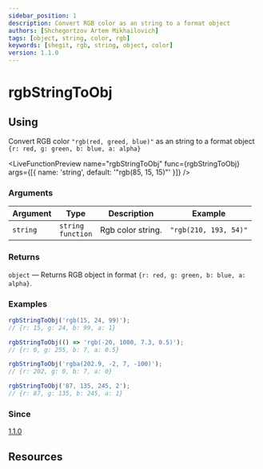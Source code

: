 ```yaml
---
sidebar_position: 1
description: Convert RGB color as an string to a format object
authors: [Shchegortzov Artem Mikhailovich]
tags: [object, string, color, rgb]
keywords: [shegit, rgb, string, object, color]
version: 1.1.0
---
```




# rgbStringToObj

## Using

Convert RGB color `"rgb(red, greed, blue)"` as an string to a format object `{r: red, g: green, b: blue, a: alpha}`

<LiveFunctionPreview
  name="rgbStringToObj"
  func={rgbStringToObj}
  args={[{ name: 'string', default: '"rgb(85, 15, 15)"' }]}
/>

### Arguments

| Argument | Type                       | Description       | Example               |
| -------- | -------------------------- | ----------------- | --------------------- |
| `string` | `string` <br /> `function` | Rgb color string. | `"rgb(210, 193, 54)"` |

### Returns

`object` — Returns RGB object in format `{r: red, g: green, b: blue, a: alpha}`.

### Examples

```js
rgbStringToObj('rgb(15, 24, 99)');
// {r: 15, g: 24, b: 99, a: 1}

rgbStringToObj(() => 'rgb(-20, 1000, 7.3, 0.5)');
// {r: 0, g: 255, b: 7, a: 0.5}

rgbStringToObj('rgba(202.9, -2, 7, -100)');
// {r: 202, g: 0, b: 7, a: 0}

rgbStringToObj('87, 135, 245, 2');
// {r: 87, g: 135, b: 245, a: 1}
```

### Since

[1.1.0](https://www.npmjs.com/package/shegit/v/1.1.0)

## Resources

<div style={{ display: 'flex', gap: 20 }}>
  <GitHubResourceButton linkPath={constants.resourceLinkPath} />
</div>
